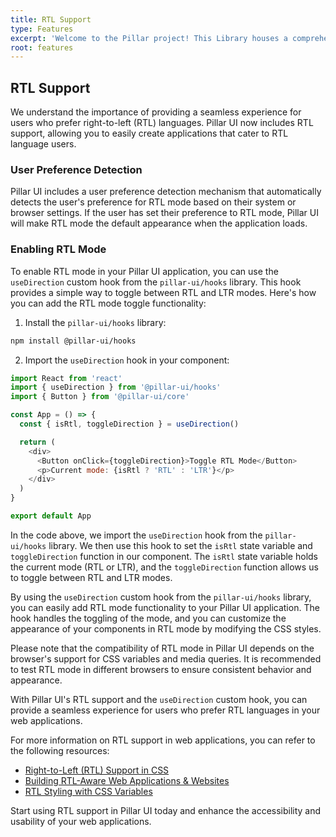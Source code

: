 ```yaml
---
title: RTL Support
type: Features
excerpt: 'Welcome to the Pillar project! This Library houses a comprehensive collection of reusable UI components, React hooks, Icons, and other tools designed to enhance modern web development. With a focus on accessibility, scalability, and best practices, Pillar streamlines the development process and empowers you to build robust, high-quality web applications.'
root: features
---
```


## RTL Support

We understand the importance of providing a seamless experience for users who prefer right-to-left (RTL) languages. Pillar UI now includes RTL support, allowing you to easily create applications that cater to RTL language users.

### User Preference Detection

Pillar UI includes a user preference detection mechanism that automatically detects the user's preference for RTL mode based on their system or browser settings. If the user has set their preference to RTL mode, Pillar UI will make RTL mode the default appearance when the application loads.

### Enabling RTL Mode

To enable RTL mode in your Pillar UI application, you can use the `useDirection` custom hook from the `pillar-ui/hooks` library. This hook provides a simple way to toggle between RTL and LTR modes. Here's how you can add the RTL mode toggle functionality:

1. Install the `pillar-ui/hooks` library:

```bash
npm install @pillar-ui/hooks
```

2. Import the `useDirection` hook in your component:

```javascript
import React from 'react'
import { useDirection } from '@pillar-ui/hooks'
import { Button } from '@pillar-ui/core'

const App = () => {
  const { isRtl, toggleDirection } = useDirection()

  return (
    <div>
      <Button onClick={toggleDirection}>Toggle RTL Mode</Button>
      <p>Current mode: {isRtl ? 'RTL' : 'LTR'}</p>
    </div>
  )
}

export default App
```

In the code above, we import the `useDirection` hook from the `pillar-ui/hooks` library. We then use this hook to set the `isRtl` state variable and `toggleDirection` function in our component. The `isRtl` state variable holds the current mode (RTL or LTR), and the `toggleDirection` function allows us to toggle between RTL and LTR modes.

By using the `useDirection` custom hook from the `pillar-ui/hooks` library, you can easily add RTL mode functionality to your Pillar UI application. The hook handles the toggling of the mode, and you can customize the appearance of your components in RTL mode by modifying the CSS styles.

Please note that the compatibility of RTL mode in Pillar UI depends on the browser's support for CSS variables and media queries. It is recommended to test RTL mode in different browsers to ensure consistent behavior and appearance.

With Pillar UI's RTL support and the `useDirection` custom hook, you can provide a seamless experience for users who prefer RTL languages in your web applications.

For more information on RTL support in web applications, you can refer to the following resources:

- [Right-to-Left (RTL) Support in CSS](https://developer.mozilla.org/en-US/docs/Web/CSS/RTL_support)
- [Building RTL-Aware Web Applications & Websites](https://www.smashingmagazine.com/2015/01/building-rtl-aware-web-applications/)
- [RTL Styling with CSS Variables](https://css-tricks.com/rtl-styling-css-variables/)

Start using RTL support in Pillar UI today and enhance the accessibility and usability of your web applications.
